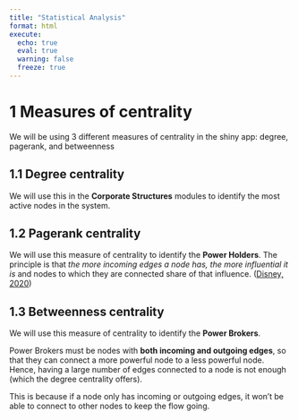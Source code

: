 ```yaml
---
title: "Statistical Analysis"
format: html
execute: 
  echo: true
  eval: true
  warning: false
  freeze: true
---
```


# 1 Measures of centrality

We will be using 3 different measures of centrality in the shiny app: degree, pagerank, and betweenness

## 1.1 Degree centrality

We will use this in the **Corporate Structures** modules to identify the most active nodes in the system.

## 1.2 Pagerank centrality

We will use this measure of centrality to identify the **Power Holders**. The principle is that *the more incoming edges a node has, the more influential it is* and nodes to which they are connected share of that influence. ([Disney, 2020](https://cambridge-intelligence.com/eigencentrality-pagerank/))

## 1.3 Betweenness centrality

We will use this measure of centrality to identify the **Power Brokers**.

Power Brokers must be nodes with **both incoming and outgoing edges**, so that they can connect a more powerful node to a less powerful node. Hence, having a large number of edges connected to a node is not enough (which the degree centrality offers).

This is because if a node only has incoming or outgoing edges, it won’t be able to connect to other nodes to keep the flow going.

